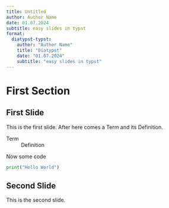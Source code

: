 ```yaml
---
title: Untitled
author: Author Name
date: 01.07.2024
subtitle: easy slides in typst
format:
  diatypst-typst: 
    author: "Author Name"
    title: "Diatypst"
    date: "01.07.2024"
    subtitle: "easy slides in typst"
---
```


# First Section

## First Slide

This is the first slide. After here comes a Term and its Definition.

Term 
  ~ Definition

Now some code 

```python
print("Hello World")
```

## Second Slide

This is the second slide.
